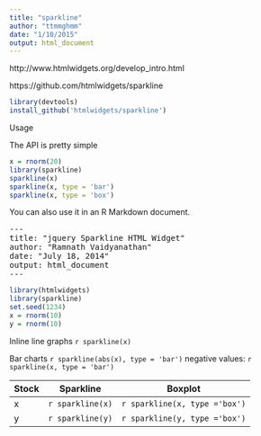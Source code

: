```yaml
---
title: "sparkline"
author: "ttmmghmm"
date: "1/10/2015"
output: html_document
---
```


http://www.htmlwidgets.org/develop_intro.html

https://github.com/htmlwidgets/sparkline



```r
library(devtools)
install_github('htmlwidgets/sparkline')
```
Usage

The API is pretty simple
```r
x = rnorm(20)
library(sparkline)
sparkline(x)
sparkline(x, type = 'bar')
sparkline(x, type = 'box')
```
You can also use it in an R Markdown document.

<pre>
---
title: "jquery Sparkline HTML Widget"
author: "Ramnath Vaidyanathan"
date: "July 18, 2014"
output: html_document
---
</pre>

```r
library(htmlwidgets)
library(sparkline)
set.seed(1234)
x = rnorm(10)
y = rnorm(10)
```


Inline line graphs `r sparkline(x)`

Bar charts  `r sparkline(abs(x), type = 'bar')`  negative values: `r sparkline(x, type = 'bar')`

| Stock | Sparkline         | Boxplot  
|-------|-------------------|--------
| x     | `r sparkline(x)`  | `r sparkline(x, type ='box')`
| y     | `r sparkline(y)`  | `r sparkline(y, type ='box')`